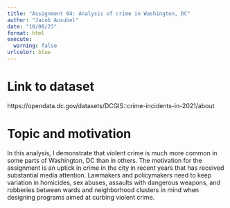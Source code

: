 ```yaml
---
title: "Assignment 04: Analysis of crime in Washington, DC"
author: "Jacob Ausubel"
date: "10/08/23"
format: html
execute: 
  warning: false
urlcolor: blue
---
```


# Link to dataset

https://opendata.dc.gov/datasets/DCGIS::crime-incidents-in-2021/about

# Topic and motivation

In this analysis, I demonstrate that violent crime is much more common in some parts of Washington, DC than in others. The motivation for the assignment is an uptick in crime in the city in recent years that has received substantial media attention. Lawmakers and policymakers need to keep variation in homicides, sex abuses, assaults with dangerous weapons, and robberies between wards and neighborhood clusters in mind when designing programs aimed at curbing violent crime.

